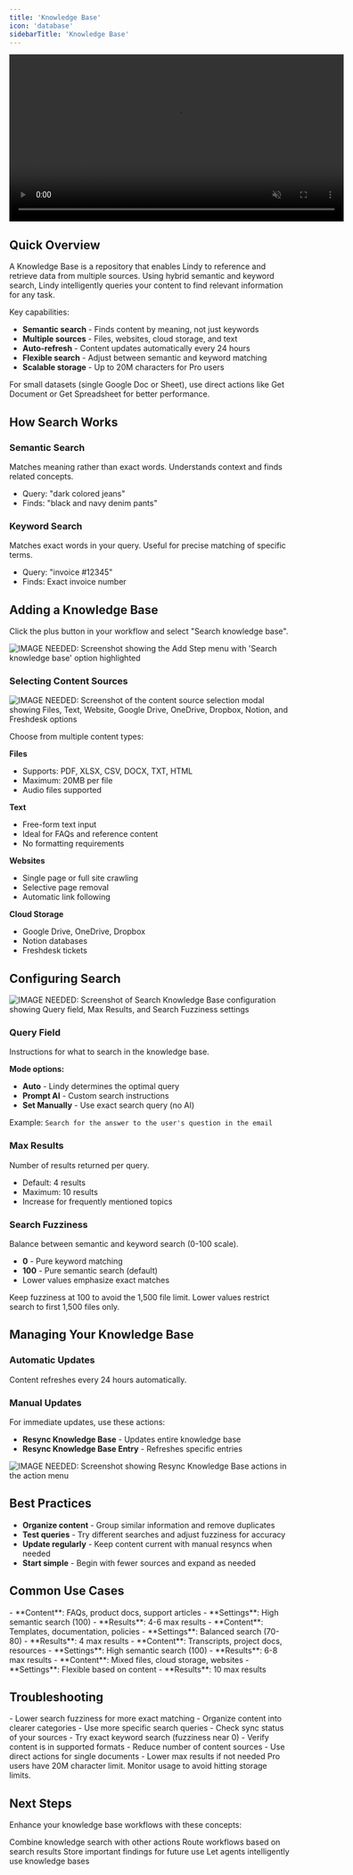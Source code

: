 ```yaml
---
title: 'Knowledge Base'
icon: 'database'
sidebarTitle: 'Knowledge Base'
---
```

<div style={{ display: 'flex', justifyContent: 'center', margin: '2rem 0' }}>
  <div className="video-card">
    <video
      src="https://lindy-docs-content.nyc3.digitaloceanspaces.com/Knowledge%20Base.mp4"
      width="600"
      autoPlay
      muted
      loop
      playsInline
      style={{ display: 'block', width: '100%', borderRadius: '16px' }}
    />
  </div>
</div>

## Quick Overview

A Knowledge Base is a repository that enables Lindy to reference and retrieve data from multiple sources. Using hybrid semantic and keyword search, Lindy intelligently queries your content to find relevant information for any task.

Key capabilities:
- **Semantic search** - Finds content by meaning, not just keywords
- **Multiple sources** - Files, websites, cloud storage, and text
- **Auto-refresh** - Content updates automatically every 24 hours
- **Flexible search** - Adjust between semantic and keyword matching
- **Scalable storage** - Up to 20M characters for Pro users

<Note>
For small datasets (single Google Doc or Sheet), use direct actions like Get Document or Get Spreadsheet for better performance.
</Note>


## How Search Works

### Semantic Search
Matches meaning rather than exact words. Understands context and finds related concepts.
- Query: "dark colored jeans"
- Finds: "black and navy denim pants"

### Keyword Search  
Matches exact words in your query. Useful for precise matching of specific terms.
- Query: "invoice #12345"
- Finds: Exact invoice number


## Adding a Knowledge Base

Click the plus button in your workflow and select "Search knowledge base".

<Frame>
  <img src="/lindy-brand-assets/kb-add-search-knowledge-base.png" alt="IMAGE NEEDED: Screenshot showing the Add Step menu with 'Search knowledge base' option highlighted" />
</Frame>

### Selecting Content Sources

<Frame>
  <img src="/lindy-brand-assets/kb-select-content-sources.png" alt="IMAGE NEEDED: Screenshot of the content source selection modal showing Files, Text, Website, Google Drive, OneDrive, Dropbox, Notion, and Freshdesk options" />
</Frame>

Choose from multiple content types:

**Files**
- Supports: PDF, XLSX, CSV, DOCX, TXT, HTML
- Maximum: 20MB per file
- Audio files supported

**Text**
- Free-form text input
- Ideal for FAQs and reference content
- No formatting requirements

**Websites**
- Single page or full site crawling
- Selective page removal
- Automatic link following

**Cloud Storage**
- Google Drive, OneDrive, Dropbox
- Notion databases
- Freshdesk tickets


## Configuring Search

<Frame>
  <img src="/lindy-brand-assets/kb-search-configuration.png" alt="IMAGE NEEDED: Screenshot of Search Knowledge Base configuration showing Query field, Max Results, and Search Fuzziness settings" />
</Frame>

### Query Field
Instructions for what to search in the knowledge base.

**Mode options:**
- **Auto** - Lindy determines the optimal query
- **Prompt AI** - Custom search instructions  
- **Set Manually** - Use exact search query (no AI)

Example: `Search for the answer to the user's question in the email`

### Max Results
Number of results returned per query.
- Default: 4 results
- Maximum: 10 results
- Increase for frequently mentioned topics

### Search Fuzziness
Balance between semantic and keyword search (0-100 scale).
- **0** - Pure keyword matching
- **100** - Pure semantic search (default)
- Lower values emphasize exact matches

<Tip>
Keep fuzziness at 100 to avoid the 1,500 file limit. Lower values restrict search to first 1,500 files only.
</Tip>


## Managing Your Knowledge Base

### Automatic Updates
Content refreshes every 24 hours automatically.

### Manual Updates
For immediate updates, use these actions:
- **Resync Knowledge Base** - Updates entire knowledge base
- **Resync Knowledge Base Entry** - Refreshes specific entries

<Frame>
  <img src="/lindy-brand-assets/kb-resync-actions.png" alt="IMAGE NEEDED: Screenshot showing Resync Knowledge Base actions in the action menu" />
</Frame>


## Best Practices

- **Organize content** - Group similar information and remove duplicates
- **Test queries** - Try different searches and adjust fuzziness for accuracy
- **Update regularly** - Keep content current with manual resyncs when needed
- **Start simple** - Begin with fewer sources and expand as needed


## Common Use Cases

<AccordionGroup>
  <Accordion title="Customer Support Bot">
    - **Content**: FAQs, product docs, support articles
    - **Settings**: High semantic search (100)
    - **Results**: 4-6 max results
  </Accordion>
  
  <Accordion title="Email Responder">
    - **Content**: Templates, documentation, policies  
    - **Settings**: Balanced search (70-80)
    - **Results**: 4 max results
  </Accordion>
  
  <Accordion title="Meeting Assistant">
    - **Content**: Transcripts, project docs, resources
    - **Settings**: High semantic search (100)
    - **Results**: 6-8 max results
  </Accordion>
  
  <Accordion title="Document Query Tool">
    - **Content**: Mixed files, cloud storage, websites
    - **Settings**: Flexible based on content
    - **Results**: 10 max results
  </Accordion>
</AccordionGroup>


## Troubleshooting

<AccordionGroup>
  <Accordion title="Irrelevant Results">
    - Lower search fuzziness for more exact matching
    - Organize content into clearer categories
    - Use more specific search queries
  </Accordion>
  
  <Accordion title="Missing Information">
    - Check sync status of your sources
    - Try exact keyword search (fuzziness near 0)
    - Verify content is in supported formats
  </Accordion>
  
  <Accordion title="Slow Performance">
    - Reduce number of content sources
    - Use direct actions for single documents
    - Lower max results if not needed
  </Accordion>
</AccordionGroup>

<Warning>
Pro users have 20M character limit. Monitor usage to avoid hitting storage limits.
</Warning>


## Next Steps

Enhance your knowledge base workflows with these concepts:

<CardGroup cols={2}>
  <Card title="Actions" href="/fundamentals/lindy-101/actions" icon="play">
    Combine knowledge search with other actions
  </Card>
  <Card title="Conditions" href="/fundamentals/lindy-101/conditions" icon="code-branch">
    Route workflows based on search results
  </Card>
  <Card title="Memory" href="/fundamentals/lindy-101/memory" icon="brain">
    Store important findings for future use
  </Card>
  <Card title="AI Agents" href="/fundamentals/lindy-101/ai-agents" icon="robot">
    Let agents intelligently use knowledge bases
  </Card>
</CardGroup> 